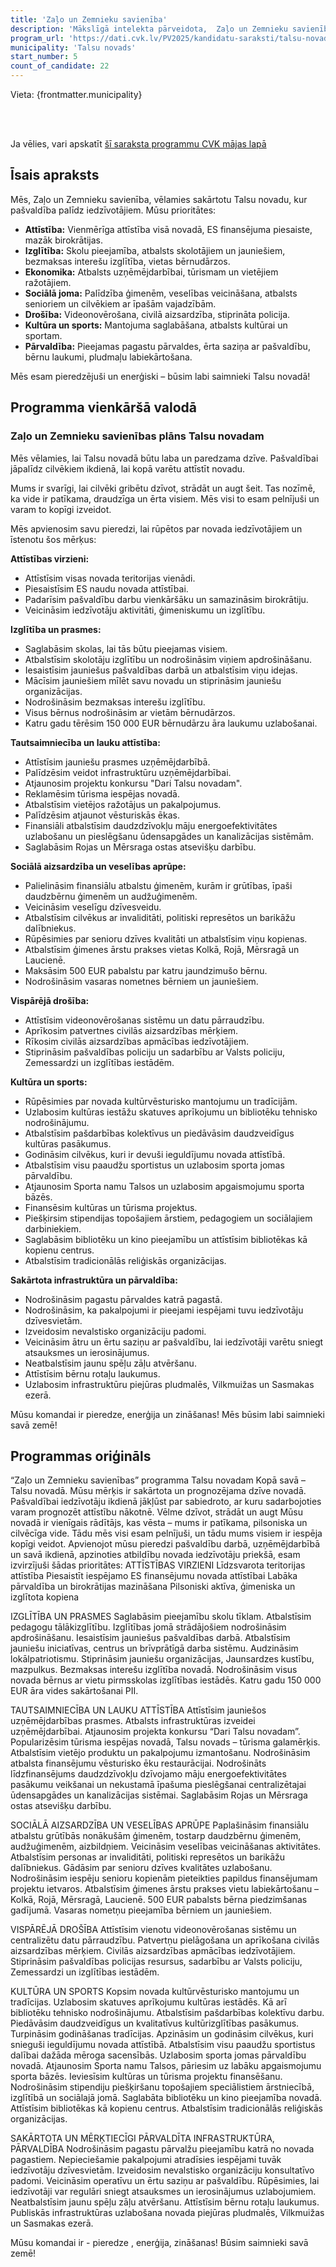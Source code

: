 ```yaml
---
title: 'Zaļo un Zemnieku savienība'
description: 'Mākslīgā intelekta pārveidota,  Zaļo un Zemnieku savienība - Talsu novads programma vienkāršā valodā'
program_url: 'https://dati.cvk.lv/PV2025/kandidatu-saraksti/talsu-novads/zalo-un-zemnieku-savieniba'
municipality: 'Talsu novads'
start_number: 5
count_of_candidate: 22
---
```



Vieta: {frontmatter.municipality}<br/>

<Badge text="Līdzsvarota attīstība" variant="note" size="small" /> <Badge text="Izglītības pieejamība" variant="note" size="small" /> <Badge text="Uzņēmējdarbības atbalsts" variant="note" size="small" /> <Badge text="Sociālā aizsardzība" variant="note" size="small" /> <Badge text="Drošības stiprināšana" variant="note" size="small" />

<br/><br/> 

<Card title='Šis ir mākslīga intelekta ģenerēts apraksts' icon='starlight'>
    Ja vēlies, vari apskatīt <a href={frontmatter.program_url} target='_blank'>šī saraksta programmu CVK mājas lapā</a>
    </Card>

## Īsais apraksts

Mēs, Zaļo un Zemnieku savienība, vēlamies sakārtotu Talsu novadu, kur pašvaldība palīdz iedzīvotājiem. Mūsu prioritātes:

*   **Attīstība:** Vienmērīga attīstība visā novadā, ES finansējuma piesaiste, mazāk birokrātijas.
*   **Izglītība:** Skolu pieejamība, atbalsts skolotājiem un jauniešiem, bezmaksas interešu izglītība, vietas bērnudārzos.
*   **Ekonomika:** Atbalsts uzņēmējdarbībai, tūrismam un vietējiem ražotājiem.
*   **Sociālā joma:** Palīdzība ģimenēm, veselības veicināšana, atbalsts senioriem un cilvēkiem ar īpašām vajadzībām.
*   **Drošība:** Videonovērošana, civilā aizsardzība, stiprināta policija.
*   **Kultūra un sports:** Mantojuma saglabāšana, atbalsts kultūrai un sportam.
*   **Pārvaldība:** Pieejamas pagastu pārvaldes, ērta saziņa ar pašvaldību, bērnu laukumi, pludmaļu labiekārtošana.

Mēs esam pieredzējuši un enerģiski – būsim labi saimnieki Talsu novadā!

## Programma vienkāršā valodā

### Zaļo un Zemnieku savienības plāns Talsu novadam

Mēs vēlamies, lai Talsu novadā būtu laba un paredzama dzīve. Pašvaldībai jāpalīdz cilvēkiem ikdienā, lai kopā varētu attīstīt novadu.

Mums ir svarīgi, lai cilvēki gribētu dzīvot, strādāt un augt šeit. Tas nozīmē, ka vide ir patīkama, draudzīga un ērta visiem. Mēs visi to esam pelnījuši un varam to kopīgi izveidot.

Mēs apvienosim savu pieredzi, lai rūpētos par novada iedzīvotājiem un īstenotu šos mērķus:

**Attīstības virzieni:**
*   Attīstīsim visas novada teritorijas vienādi.
*   Piesaistīsim ES naudu novada attīstībai.
*   Padarīsim pašvaldību darbu vienkāršāku un samazināsim birokrātiju.
*   Veicināsim iedzīvotāju aktivitāti, ģimeniskumu un izglītību.

**Izglītība un prasmes:**
*   Saglabāsim skolas, lai tās būtu pieejamas visiem.
*   Atbalstīsim skolotāju izglītību un nodrošināsim viņiem apdrošināšanu.
*   Iesaistīsim jauniešus pašvaldības darbā un atbalstīsim viņu idejas.
*   Mācīsim jauniešiem mīlēt savu novadu un stiprināsim jauniešu organizācijas.
*   Nodrošināsim bezmaksas interešu izglītību.
*   Visus bērnus nodrošināsim ar vietām bērnudārzos.
*   Katru gadu tērēsim 150 000 EUR bērnudārzu āra laukumu uzlabošanai.

**Tautsaimniecība un lauku attīstība:**
*   Attīstīsim jauniešu prasmes uzņēmējdarbībā.
*   Palīdzēsim veidot infrastruktūru uzņēmējdarbībai.
*   Atjaunosim projektu konkursu "Dari Talsu novadam".
*   Reklamēsim tūrisma iespējas novadā.
*   Atbalstīsim vietējos ražotājus un pakalpojumus.
*   Palīdzēsim atjaunot vēsturiskās ēkas.
*   Finansiāli atbalstīsim daudzdzīvokļu māju energoefektivitātes uzlabošanu un pieslēgšanu ūdensapgādes un kanalizācijas sistēmām.
*   Saglabāsim Rojas un Mērsraga ostas atsevišķu darbību.

**Sociālā aizsardzība un veselības aprūpe:**
*   Palielināsim finansiālu atbalstu ģimenēm, kurām ir grūtības, īpaši daudzbērnu ģimenēm un audžuģimenēm.
*   Veicināsim veselīgu dzīvesveidu.
*   Atbalstīsim cilvēkus ar invaliditāti, politiski represētos un barikāžu dalībniekus.
*   Rūpēsimies par senioru dzīves kvalitāti un atbalstīsim viņu kopienas.
*   Atbalstīsim ģimenes ārstu prakses vietas Kolkā, Rojā, Mērsragā un Laucienē.
*   Maksāsim 500 EUR pabalstu par katru jaundzimušo bērnu.
*   Nodrošināsim vasaras nometnes bērniem un jauniešiem.

**Vispārējā drošība:**
*   Attīstīsim videonovērošanas sistēmu un datu pārraudzību.
*   Aprīkosim patvertnes civilās aizsardzības mērķiem.
*   Rīkosim civilās aizsardzības apmācības iedzīvotājiem.
*   Stiprināsim pašvaldības policiju un sadarbību ar Valsts policiju, Zemessardzi un izglītības iestādēm.

**Kultūra un sports:**
*   Rūpēsimies par novada kultūrvēsturisko mantojumu un tradīcijām.
*   Uzlabosim kultūras iestāžu skatuves aprīkojumu un bibliotēku tehnisko nodrošinājumu.
*   Atbalstīsim pašdarbības kolektīvus un piedāvāsim daudzveidīgus kultūras pasākumus.
*   Godināsim cilvēkus, kuri ir devuši ieguldījumu novada attīstībā.
*   Atbalstīsim visu paaudžu sportistus un uzlabosim sporta jomas pārvaldību.
*   Atjaunosim Sporta namu Talsos un uzlabosim apgaismojumu sporta bāzēs.
*   Finansēsim kultūras un tūrisma projektus.
*   Piešķirsim stipendijas topošajiem ārstiem, pedagogiem un sociālajiem darbiniekiem.
*   Saglabāsim bibliotēku un kino pieejamību un attīstīsim bibliotēkas kā kopienu centrus.
*   Atbalstīsim tradicionālās reliģiskās organizācijas.

**Sakārtota infrastruktūra un pārvaldība:**
*   Nodrošināsim pagastu pārvaldes katrā pagastā.
*   Nodrošināsim, ka pakalpojumi ir pieejami iespējami tuvu iedzīvotāju dzīvesvietām.
*   Izveidosim nevalstisko organizāciju padomi.
*   Veicināsim ātru un ērtu saziņu ar pašvaldību, lai iedzīvotāji varētu sniegt atsauksmes un ierosinājumus.
*   Neatbalstīsim jaunu spēļu zāļu atvēršanu.
*   Attīstīsim bērnu rotaļu laukumus.
*   Uzlabosim infrastruktūru piejūras pludmalēs, Vilkmuižas un Sasmakas ezerā.

Mūsu komandai ir pieredze, enerģija un zināšanas! Mēs būsim labi saimnieki savā zemē!

## Programmas oriģināls

“Zaļo un Zemnieku savienības” programma Talsu novadam
Kopā savā – Talsu novadā. Mūsu mērķis ir sakārtota un prognozējama dzīve novadā. Pašvaldībai iedzīvotāju ikdienā jākļūst par sabiedroto, ar kuru sadarbojoties varam prognozēt attīstību nākotnē. Vēlme dzīvot, strādāt un augt Mūsu novadā ir vienīgais rādītājs, kas vēsta – mums ir patīkama, pilsoniska un cilvēcīga vide. Tādu mēs visi esam pelnījuši, un tādu mums visiem ir iespēja kopīgi veidot. Apvienojot mūsu pieredzi pašvaldību darbā, uzņēmējdarbībā un savā ikdienā, apzinoties atbildību novada iedzīvotāju priekšā, esam izvirzījuši šādas prioritātes:
ATTĪSTĪBAS VIRZIENI
Līdzsvarota teritorijas attīstība
Piesaistīt iespējamo ES finansējumu novada attīstībai
Labāka pārvaldība un birokrātijas mazināšana
Pilsoniski aktīva, ģimeniska un izglītota kopiena

IZGLĪTĪBA UN PRASMES
Saglabāsim pieejamību skolu tīklam.
Atbalstīsim pedagogu tālākizglītību. Izglītības jomā strādājošiem nodrošināsim apdrošināšanu.
Iesaistīsim jauniešus pašvaldības darbā. Atbalstīsim jauniešu iniciatīvas, centrus un brīvprātīgā darba sistēmu.
Audzināsim lokālpatriotismu. Stiprināsim jauniešu organizācijas, Jaunsardzes kustību, mazpulkus.
Bezmaksas interešu izglītība novadā.
Nodrošināsim visus novada bērnus ar vietu pirmsskolas izglītības iestādēs.
Katru gadu 150 000 EUR āra vides sakārtošanai PII.

TAUTSAIMNIECĪBA UN LAUKU ATTĪSTĪBA
Attīstīsim jauniešos uzņēmējdarbības prasmes.
Atbalsts infrastruktūras izveidei uzņēmējdarbībai.
Atjaunosim projekta konkursu “Dari Talsu novadam”.
Popularizēsim tūrisma iespējas novadā, Talsu novads – tūrisma galamērķis.
Atbalstīsim vietējo produktu un pakalpojumu izmantošanu.
Nodrošināsim atbalsta finansējumu vēsturisko ēku restaurācijai.
Nodrošināts līdzfinansējums daudzdzīvokļu dzīvojamo māju energoefektivitātes pasākumu veikšanai un nekustamā īpašuma pieslēgšanai centralizētajai ūdensapgādes un kanalizācijas sistēmai.
Saglabāsim Rojas un Mērsraga ostas atsevišķu darbību.

SOCIĀLĀ AIZSARDZĪBA UN VESELĪBAS APRŪPE
Paplašināsim finansiālu atbalstu grūtībās nonākušām ģimenēm, tostarp daudzbērnu ģimenēm, audžuģimenēm, aizbildņiem.
Veicināsim veselības veicināšanas aktivitātes.
Atbalstīsim personas ar invaliditāti, politiski represētos un barikāžu dalībniekus.
Gādāsim par senioru dzīves kvalitātes uzlabošanu. Nodrošināsim iespēju senioru kopienām pieteikties papildus finansējumam projektu ietvaros.
Atbalstīsim ģimenes ārstu prakses vietu labiekārtošanu – Kolkā, Rojā, Mērsragā, Laucienē.
500 EUR pabalsts bērna piedzimšanas gadījumā.
Vasaras nometņu pieejamība bērniem un jauniešiem.

VISPĀRĒJĀ DROŠĪBA
Attīstīsim vienotu videonovērošanas sistēmu un centralizētu datu pārraudzību.
Patvertņu pielāgošana un aprīkošana civilās aizsardzības mērķiem.
Civilās aizsardzības apmācības iedzīvotājiem.
Stiprināsim pašvaldības policijas resursus, sadarbību ar Valsts policiju, Zemessardzi un izglītības iestādēm.

KULTŪRA UN SPORTS
Kopsim novada kultūrvēsturisko mantojumu un tradīcijas.
Uzlabosim skatuves aprīkojumu kultūras iestādēs. Kā arī bibliotēku tehnisko nodrošinājumu.
Atbalstīsim pašdarbības kolektīvu darbu. Piedāvāsim daudzveidīgus un kvalitatīvus kultūrizglītības pasākumus.
Turpināsim godināšanas tradīcijas. Apzināsim un godināsim cilvēkus, kuri snieguši ieguldījumu novada attīstībā.
Atbalstīsim visu paaudžu sportistus dalībai dažāda mēroga sacensībās. Uzlabosim sporta jomas pārvaldību novadā.
Atjaunosim Sporta namu Talsos, pāriesim uz labāku apgaismojumu sporta bāzēs.
Ieviesīsim kultūras un tūrisma projektu finansēšanu.
Nodrošināsim stipendiju piešķiršanu topošajiem speciālistiem ārstniecībā, izglītībā un sociālajā jomā.
Saglabāta bibliotēku un kino pieejamība novadā. Attīstīsim bibliotēkas kā kopienu centrus.
Atbalstīsim tradicionālās reliģiskās organizācijas.

SAKĀRTOTA UN MĒRĶTIECĪGI PĀRVALDĪTA INFRASTRUKTŪRA, PĀRVALDĪBA
Nodrošināsim pagastu pārvalžu pieejamību katrā no novada pagastiem.
Nepieciešamie pakalpojumi atradīsies iespējami tuvāk iedzīvotāju dzīvesvietām.
Izveidosim nevalstisko organizāciju konsultatīvo padomi.
Veicināsim operatīvu un ērtu saziņu ar pašvaldību. Rūpēsimies, lai iedzīvotāji var regulāri sniegt atsauksmes un ierosinājumus uzlabojumiem.
Neatbalstīsim jaunu spēļu zāļu atvēršanu.
Attīstīsim bērnu rotaļu laukumus.
Publiskās infrastruktūras uzlabošana novada piejūras pludmalēs, Vilkmuižas un Sasmakas ezerā.

Mūsu komandai ir - pieredze , enerģija, zināšanas! Būsim saimnieki savā zemē!

